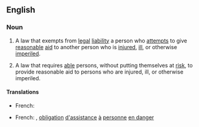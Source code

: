 ==English==
{{wikipedia}}

===Noun===
{{en-noun|head=[[Good Samaritan]] [[law]]}}

# {{legal}} A law that exempts from [[legal]] [[liability]] a person who [[attempt]]s to give [[reasonable]] [[aid]] to another person who is [[injure]]d, [[ill]], or otherwise [[imperil]]ed.
# {{legal}} A law that requires [[able]] persons, without putting themselves at [[risk]], to provide reasonable aid to persons who are injured, ill, or otherwise imperiled.

====Translations====
{{trans-top|law that exempts from legal liability}}
* French: {{t-|fr|loi du bon Samaritain|f}}
{{trans-mid}}
{{trans-bottom}}

{{trans-top|law that requires to provide aid to persons}}
* French: {{t-|fr|loi du bon Samaritain|f}}, {{qualifier|France}} [[obligation]] [[d']][[assistance]] [[à]] [[personne]] [[en danger]]
{{trans-mid}}
{{trans-bottom}}